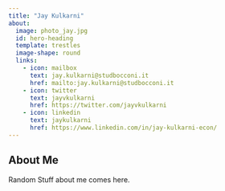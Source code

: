 ```yaml
---
title: "Jay Kulkarni"
about:
  image: photo_jay.jpg
  id: hero-heading
  template: trestles
  image-shape: round
  links:
    - icon: mailbox
      text: jay.kulkarni@studbocconi.it
      href: mailto:jay.kulkarni@studbocconi.it
    - icon: twitter  
      text: jayvkulkarni 
      href: https://twitter.com/jayvkulkarni
    - icon: linkedin
      text: jaykulkarni
      href: https://www.linkedin.com/in/jay-kulkarni-econ/
---
```

## About Me
Random Stuff about me comes here.
